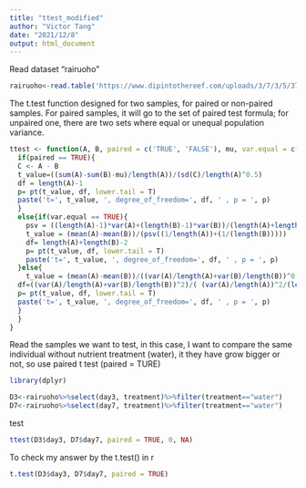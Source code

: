```yaml
---
title: "ttest_modified"
author: "Victor Tang"
date: "2021/12/8"
output: html_document
---
```


Read dataset "rairuoho"
```r
rairuoho<-read.table('https://www.dipintothereef.com/uploads/3/7/3/5/37359245/rairuoho.txt',header=T, sep="\t", dec=".")

```

The t.test function designed for two samples, for paired or non-paired samples. For paired samples, it will go to the set of paired test formula; for unpaired one, there are two sets where equal or unequal population variance.  
```r
ttest <- function(A, B, paired = c('TRUE', 'FALSE'), mu, var.equal = c('TRUE', 'FALSE', "NA")){
  if(paired == TRUE){ 
  C <- A - B
  t_value=((sum(A)-sum(B)-mu)/length(A))/(sd(C)/length(A)^0.5)
  df = length(A)-1
  p= pt(t_value, df, lower.tail = T)
  paste('t=', t_value, ', degree_of_freedom=', df, ' , p = ', p)
  }
  else{if(var.equal == TRUE){
    psv = ((length(A)-1)*var(A)+(length(B)-1)*var(B))/(length(A)+length(B)-2)
    t_value = (mean(A)-mean(B))/(psv((1/length(A))+(1/(length(B)))))
    df= length(A)+length(B)-2
    p= pt(t_value, df, lower.tail = T)
    paste('t=', t_value, ', degree_of_freedom=', df, ' , p = ', p)
  }else{
    t_value = (mean(A)-mean(B))/((var(A)/length(A)+var(B)/length(B))^0.5)
  df=((var(A)/length(A)+var(B)/length(B))^2)/( (var(A)/length(A))^2/(length(A)-1)+ (var(B)/length(B))^2/(length(B)-1) )
  p= pt(t_value, df, lower.tail = T)
  paste('t=', t_value, ', degree_of_freedom=', df, ' , p = ', p)
  }
  }
}
```

Read the samples we want to test, in this case, I want to compare the same individual without nutrient treatment (water), it they have grow bigger or not, so use paired t test (paired = TURE)
```r
library(dplyr)

D3<-rairuoho%>%select(day3, treatment)%>%filter(treatment=="water")
D7<-rairuoho%>%select(day7, treatment)%>%filter(treatment=="water")

```

test 
```r
ttest(D3$day3, D7$day7, paired = TRUE, 0, NA)
```

To check my answer by the t.test() in r
```r
t.test(D3$day3, D7$day7, paired = TRUE)
```